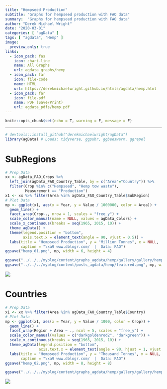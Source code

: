 ```yaml
---
title: "Hempseed Production"
subtitle: "Graphs for hempseed production with FAO data"
summary:  "Graphs for hempseed production with FAO data"
author: "Derek Michael Wright"
date: "2020-03-01"
categories: [ "agData" ]
tags: [ "agdata", "Hemp" ]
image:
  preview_only: true
links: 
  - icon_pack: fas
    icon: chart-line
    name: All Graphs
    url: agdata_graphs/hemp
  - icon_pack: far
    icon: file-code
    name: HTML
    url: https://derekmichaelwright.github.io/htmls/agdata/hemp.html
  - icon_pack: far
    icon: file-pdf
    name: PDF (Save/Print)
    url: agdata_pdfs/hemp.pdf
---
```


```r
knitr::opts_chunk$set(echo = T, warning = F, message = F)
```

---

```r
# devtools::install_github("derekmichaelwright/agData")
library(agData) # Loads: tidyverse, ggpubr, ggbeeswarm, ggrepel
```

# SubRegions

```r
# Prep Data
xx <- agData_FAO_Crops %>% 
  left_join(agData_FAO_Country_Table, by = c("Area"="Country")) %>%
  filter(Crop %in% c("Hempseed", "Hemp tow waste"), 
         Measurement == "Production")
x1 <- xx %>% filter(Area %in% agData_FAO_Country_Table$SubRegion)
# Plot Data
mp <- ggplot(x1, aes(x = Year, y = Value / 1000000, color = Area)) + 
  geom_line() +
  facet_wrap(Crop~., nrow = 1, scales = "free_y") + 
  scale_color_manual(name = NULL, values = agData_Colors) +
  scale_x_continuous(breaks = seq(1965, 2015, 10)) +
  theme_agData() +
  theme(legend.position = "bottom",
        axis.text.x = element_text(angle = 90, vjust = 0.5)) +
  labs(title = "Hempseed Production", y = "Million Tonnes", x = NULL,
       caption = "\xa9 www.dblogr.com/  |  Data: FAO")
ggsave("hemp_01.png", mp, width = 6, height = 4)
```

```r
ggsave("../../../myblog/content/graphs_agdata/hemp/gallery/gallery/hemp_01.png", mp, width = 6, height = 4)
ggsave("../../../myblog/content/posts_agdata/hemp/featured.png", mp, width = 6, height = 4)
```

![](hemp_01.png)

# Countries

```r
# Prep Data
x1 <- xx %>% filter(Area %in% agData_FAO_Country_Table$Country)
# Plot Data
mp <- ggplot(x1, aes(x = Year, y = Value / 1000, color = Crop)) + 
  geom_line() +
  facet_wrap(Region + Area ~ ., ncol = 5, scales = "free_y") + 
  scale_color_manual(values = c("darkgoldenrod2", "darkgreen")) +
  scale_x_continuous(breaks = seq(1965, 2015, 10)) +
  theme_agData(legend.position = "bottom",
               axis.text.x = element_text(angle = 90, hjust = 1, vjust = 0.5)) +
  labs(title = "Hempseed Production", y = "Thousand Tonnes", x = NULL,
       caption = "\xa9 www.dblogr.com/  |  Data: FAO")
ggsave("hemp_02.png", mp, width = 8, height = 8)
```

```r
ggsave("../../../myblog/content/graphs_agdata/hemp/gallery/gallery/hemp_02.png", mp, width = 8, height = 8)
```

![](hemp_02.png)
